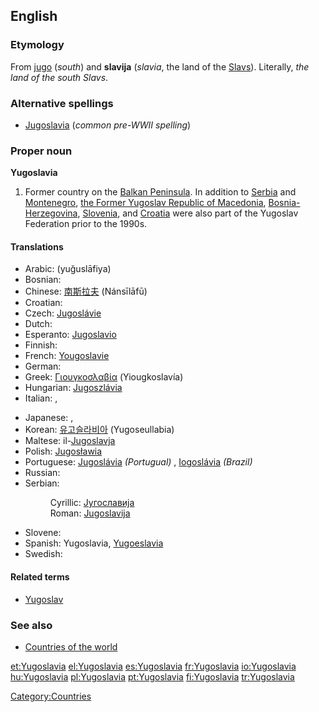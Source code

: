 ==English==
{{wikipedia}}

===Etymology===
From {{SH.}} [[jug]]o (''south'') and '''slavija''' (''slavia'', the land of the [[Slav]]s).  Literally, ''the land of the south Slavs''.

===Alternative spellings===
* [[Jugoslavia]] (''common pre-WWII spelling'')

===Proper noun===
'''Yugoslavia'''

# Former country on the [[Balkan Peninsula]]. In addition to [[Serbia]] and [[Montenegro]], [[Macedonia|the Former Yugoslav Republic of Macedonia]], [[Bosnia and Herzegovina|Bosnia-Herzegovina]], [[Slovenia]], and [[Croatia]] were also part of the Yugoslav Federation prior to the 1990s.

====Translations====
{{top}}
* Arabic: {{Arab|[[يوغوسلافيا]]}} (yuğuslāfiya) {{f}}
* Bosnian: {{t-|bs|Jugoslavija|f}}
* Chinese: [[南斯拉夫]] (Nánsīlāfū)
* Croatian: {{t-|hr|Jugoslavija|f}}
* Czech: [[Jugoslávie#Czech|Jugoslávie]] {{f}}
* Dutch: {{t-|nl|Joegoslavië}}
* Esperanto: [[Jugoslavio]]
* Finnish: {{t+|fi|Jugoslavia}}
* French: [[Yougoslavie]] {{f}}
* German: {{t-|de|Jugoslavien|n}}
* Greek: [[Γιουγκοσλαβία]] (Yiougkoslavía) {{f}}
* Hungarian: [[Jugoszlávia]]
* Italian: {{t-|it|Jugoslavia}}, {{t-|it|Iugoslavia|f}}
{{mid}}
* Japanese: {{t-|ja|ユーゴスラビア|tr=Yūgosurabia|sc=Jpan}}, {{t-|ja|ユーゴスラヴィア|tr=Yūgosuravia|sc=Jpan}}
* Korean: [[유고슬라비아]] (Yugoseullabia)
* Maltese: il-[[Jugoslavja]]
* Polish: [[Jugosławia]] {{f}}
* Portuguese: [[Jugoslávia]] ''(Portugual)'' {{f}}, [[Iogoslávia]] ''(Brazil)'' {{f}}
* Russian: {{t+|ru|Югославия|f|tr=Jugoslávija|sc=Cyrl}}
* Serbian:
*: Cyrillic: [[Југославија#Serbian|Југославија]] {{f}}
*: Roman: [[Jugoslavija#Serbian|Jugoslavija]] {{f}}
* Slovene: {{t+|sl|Jugoslavija|f}}
* Spanish: Yugoslavia, [[Yugoeslavia]] {{f}}
* Swedish: {{t+|sv|Jugoslavien}}
{{bottom}}

====Related terms====
* [[Yugoslav]]

===See also===
* [[Appendix:Countries of the world|Countries of the world]]

[[Category:Countries]]

[[et:Yugoslavia]]
[[el:Yugoslavia]]
[[es:Yugoslavia]]
[[fr:Yugoslavia]]
[[io:Yugoslavia]]
[[hu:Yugoslavia]]
[[pl:Yugoslavia]]
[[pt:Yugoslavia]]
[[fi:Yugoslavia]]
[[tr:Yugoslavia]]